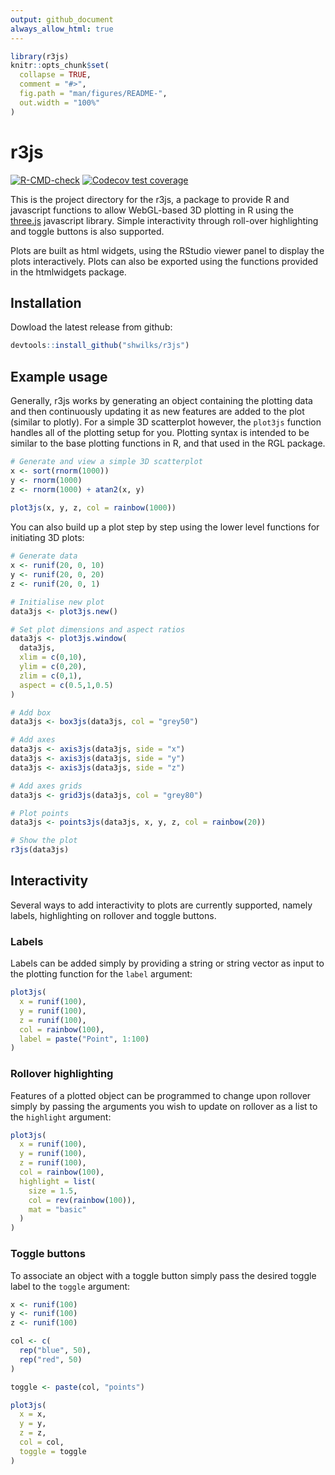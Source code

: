```yaml
---
output: github_document
always_allow_html: true
---
```


<!-- README.md is generated from README.Rmd. Please edit that file -->

```r
library(r3js)
knitr::opts_chunk$set(
  collapse = TRUE,
  comment = "#>",
  fig.path = "man/figures/README-",
  out.width = "100%"
)
```

# r3js

<!-- badges: start -->
[![R-CMD-check](https://github.com/shwilks/r3js/workflows/R-CMD-check/badge.svg)](https://github.com/shwilks/r3js/actions)
[![Codecov test coverage](https://codecov.io/gh/shwilks/r3js/branch/master/graph/badge.svg)](https://app.codecov.io/gh/shwilks/r3js?branch=master)
<!-- badges: end -->

This is the project directory for the r3js, a package to provide R and javascript functions to allow WebGL-based 3D plotting in R using the [three.js](https://threejs.org) javascript library. Simple interactivity through roll-over highlighting and toggle buttons is also supported.

Plots are built as html widgets, using the RStudio viewer panel to display the plots interactively. Plots can also be exported using the functions provided in the htmlwidgets package.

## Installation

Dowload the latest release from github:

```r
devtools::install_github("shwilks/r3js")
```


## Example usage

Generally, r3js works by generating an object containing the plotting data and then continuously updating it as new features are added to the plot (similar to plotly).  For a simple 3D scatterplot however, the `plot3js` function handles all of the plotting setup for you. Plotting syntax is intended to be similar to the base plotting functions in R, and that used in the RGL package.


```r
# Generate and view a simple 3D scatterplot
x <- sort(rnorm(1000))
y <- rnorm(1000)
z <- rnorm(1000) + atan2(x, y)
  
plot3js(x, y, z, col = rainbow(1000))
```


You can also build up a plot step by step using the lower level functions for initiating 3D plots:

```r
# Generate data
x <- runif(20, 0, 10)
y <- runif(20, 0, 20)
z <- runif(20, 0, 1)

# Initialise new plot
data3js <- plot3js.new()

# Set plot dimensions and aspect ratios
data3js <- plot3js.window(
  data3js,
  xlim = c(0,10),
  ylim = c(0,20),
  zlim = c(0,1),
  aspect = c(0.5,1,0.5)
)

# Add box
data3js <- box3js(data3js, col = "grey50")

# Add axes
data3js <- axis3js(data3js, side = "x")
data3js <- axis3js(data3js, side = "y")
data3js <- axis3js(data3js, side = "z")

# Add axes grids
data3js <- grid3js(data3js, col = "grey80")

# Plot points
data3js <- points3js(data3js, x, y, z, col = rainbow(20))

# Show the plot
r3js(data3js)
```

## Interactivity
Several ways to add interactivity to plots are currently supported, namely labels, highlighting on rollover and toggle buttons.

### Labels
Labels can be added simply by providing a string or string vector as input to the plotting function for the `label` argument:

```r
plot3js(
  x = runif(100),
  y = runif(100),
  z = runif(100),
  col = rainbow(100),
  label = paste("Point", 1:100)
)
```


### Rollover highlighting
Features of a plotted object can be programmed to change upon rollover simply by passing the arguments you wish to update on 
rollover as a list to the `highlight` argument:

```r
plot3js(
  x = runif(100),
  y = runif(100),
  z = runif(100),
  col = rainbow(100),
  highlight = list(
    size = 1.5,
    col = rev(rainbow(100)),
    mat = "basic"
  )
)
```

### Toggle buttons
To associate an object with a toggle button simply pass the desired toggle label to the `toggle` argument:

```r
x <- runif(100)
y <- runif(100)
z <- runif(100)

col <- c(
  rep("blue", 50),
  rep("red", 50)
)

toggle <- paste(col, "points")

plot3js(
  x = x,
  y = y,
  z = z,
  col = col,
  toggle = toggle
)
```
